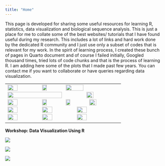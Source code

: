 ```yaml
---
title: "Home"
---
```


<p align="justify">

This page is developed for sharing some useful resources for learning R, statistics, data visualization and biological sequence analysis. This is just a place for me to collate some of the best websites/ tutorials that I have found useful during my research. This includes a lot of links and hard work done by the dedicated R community and I just use only a subset of codes that is relevant for my work. In the spirit of learning process, I created these bunch of pages in Quarto document and of course I failed initially, Googled thousand times, tried lots of code chunks and that is the process of learning R. I am adding here some of the plots that I made past few years. You can contact me if you want to collaborate or have queries regarding data visualization.

</p>

|  |
|:-----------------------------------------------------------------------|
| <img src="files/7.jpg" width="30%"/> <img src="files/8.jpg" width="20%"/> <img src="files/9.jpg" width="40%"/> <img src="files/10.jpg" width="70%"/> <img src="files/11.jpg" width="25%"/> <img src="files/12.jpg" width="30%"/> <img src="files/13.jpg" width="20%"/> <img src="files/14.jpg" width="20%"/> <img src="files/15.jpg" width="25%"/> <img src="files/16.jpg" width="30%"/> <img src="files/17.jpg" width="30%"/> <img src="files/18.jpg" width="30%"/> <img src="files/19.jpg" width="30%"/> <img src="files/20.jpg" width="30%"/> <img src="files/21.jpg" width="30%"/> |

**Workshop: Data Visualization Using R**

::: {layout="[[1,1], [1]]"}
![](22.JPG)

![](23.JPG)

![](workshop.JPG)
:::

